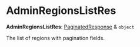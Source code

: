 
# AdminRegionsListRes

 **AdminRegionsListRes**: [PaginatedResponse](../../interfaces/medusa.PaginatedResponse/page.mdx) & `object`

The list of regions with pagination fields.
